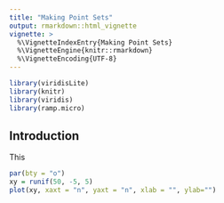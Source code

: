 ```yaml
---
title: "Making Point Sets"
output: rmarkdown::html_vignette
vignette: >
  %\VignetteIndexEntry{Making Point Sets}
  %\VignetteEngine{knitr::rmarkdown}
  %\VignetteEncoding{UTF-8}
---
```


```r
library(viridisLite)
library(knitr)
library(viridis)
library(ramp.micro)
```


## Introduction 

This
```r
par(bty = "o")
xy = runif(50, -5, 5)
plot(xy, xaxt = "n", yaxt = "n", xlab = "", ylab="")
```

